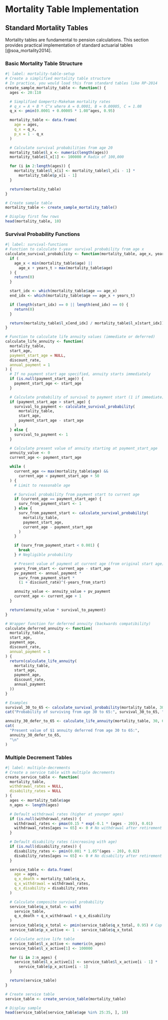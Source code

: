 # Mortality Table Implementation

## Standard Mortality Tables

Mortality tables are fundamental to pension calculations. This section provides practical implementation of standard actuarial tables [@soa_mortality2014].

### Basic Mortality Table Structure

```r
#| label: mortality-table-setup
# Create a simplified mortality table structure
# In practice, you would load this from standard tables like RP-2014
create_sample_mortality_table <- function() {
  ages <- 20:110

  # Simplified Gompertz-Makeham mortality rates
  # q_x = A + B * C^x where A = 0.0001, B = 0.00005, C = 1.08
  q_x <- pmin(0.0001 + 0.00005 * 1.08^ages, 0.95)

  mortality_table <- data.frame(
    age = ages,
    q_x = q_x,
    p_x = 1 - q_x
  )

  # Calculate survival probabilities from age 20
  mortality_table$l_x <- numeric(length(ages))
  mortality_table$l_x[1] <- 100000 # Radix of 100,000

  for (i in 2:length(ages)) {
    mortality_table$l_x[i] <- mortality_table$l_x[i - 1] *
      mortality_table$p_x[i - 1]
  }

  return(mortality_table)
}

# Create sample table
mortality_table <- create_sample_mortality_table()

# Display first few rows
head(mortality_table, 10)
```

### Survival Probability Functions

```r
#| label: survival-functions
# Function to calculate t-year survival probability from age x
calculate_survival_probability <- function(mortality_table, age_x, years_t) {
  if (
    age_x < min(mortality_table$age) ||
      age_x + years_t > max(mortality_table$age)
  ) {
    return(0)
  }

  start_idx <- which(mortality_table$age == age_x)
  end_idx <- which(mortality_table$age == age_x + years_t)

  if (length(start_idx) == 0 || length(end_idx) == 0) {
    return(0)
  }

  return(mortality_table$l_x[end_idx] / mortality_table$l_x[start_idx])
}

# Function to calculate life annuity values (immediate or deferred)
calculate_life_annuity <- function(
  mortality_table,
  start_age,
  payment_start_age = NULL,
  discount_rate,
  annual_payment = 1
) {
  # If no payment start age specified, annuity starts immediately
  if (is.null(payment_start_age)) {
    payment_start_age <- start_age
  }

  # Calculate probability of survival to payment start (1 if immediate)
  if (payment_start_age > start_age) {
    survival_to_payment <- calculate_survival_probability(
      mortality_table,
      start_age,
      payment_start_age - start_age
    )
  } else {
    survival_to_payment <- 1
  }

  # Calculate present value of annuity starting at payment_start_age
  annuity_value <- 0
  current_age <- payment_start_age

  while (
    current_age <= max(mortality_table$age) &&
      current_age < payment_start_age + 50
  ) {
    # Limit to reasonable age

    # Survival probability from payment start to current age
    if (current_age == payment_start_age) {
      surv_from_payment_start <- 1
    } else {
      surv_from_payment_start <- calculate_survival_probability(
        mortality_table,
        payment_start_age,
        current_age - payment_start_age
      )
    }

    if (surv_from_payment_start < 0.001) {
      break
    } # Negligible probability

    # Present value of payment at current age (from original start age)
    years_from_start <- current_age - start_age
    pv_payment <- annual_payment *
      surv_from_payment_start *
      (1 + discount_rate)^(-years_from_start)

    annuity_value <- annuity_value + pv_payment
    current_age <- current_age + 1
  }

  return(annuity_value * survival_to_payment)
}

# Wrapper function for deferred annuity (backwards compatibility)
calculate_deferred_annuity <- function(
  mortality_table,
  start_age,
  payment_age,
  discount_rate,
  annual_payment = 1
) {
  return(calculate_life_annuity(
    mortality_table,
    start_age,
    payment_age,
    discount_rate,
    annual_payment
  ))
}

# Examples
survival_30_to_65 <- calculate_survival_probability(mortality_table, 30, 35)
cat("Probability of surviving from age 30 to 65:", survival_30_to_65, "\n")

annuity_30_defer_to_65 <- calculate_life_annuity(mortality_table, 30, 65, 0.07)
cat(
  "Present value of $1 annuity deferred from age 30 to 65:",
  annuity_30_defer_to_65,
  "\n"
)
```

### Multiple Decrement Tables

```r
#| label: multiple-decrements
# Create a service table with multiple decrements
create_service_table <- function(
  mortality_table,
  withdrawal_rates = NULL,
  disability_rates = NULL
) {
  ages <- mortality_table$age
  n_ages <- length(ages)

  # Default withdrawal rates (higher at younger ages)
  if (is.null(withdrawal_rates)) {
    withdrawal_rates <- pmax(0.15 * exp(-0.1 * (ages - 20)), 0.01)
    withdrawal_rates[ages >= 65] <- 0 # No withdrawal after retirement
  }

  # Default disability rates (increasing with age)
  if (is.null(disability_rates)) {
    disability_rates <- pmin(0.001 * 1.05^(ages - 20), 0.02)
    disability_rates[ages >= 65] <- 0 # No disability after retirement
  }

  service_table <- data.frame(
    age = ages,
    q_x_death = mortality_table$q_x,
    q_x_withdrawal = withdrawal_rates,
    q_x_disability = disability_rates
  )

  # Calculate composite survival probability
  service_table$q_x_total <- with(
    service_table,
    q_x_death + q_x_withdrawal + q_x_disability
  )
  service_table$q_x_total <- pmin(service_table$q_x_total, 0.95) # Cap at 95%
  service_table$p_x_active <- 1 - service_table$q_x_total

  # Calculate active life table
  service_table$l_x_active <- numeric(n_ages)
  service_table$l_x_active[1] <- 100000

  for (i in 2:n_ages) {
    service_table$l_x_active[i] <- service_table$l_x_active[i - 1] *
      service_table$p_x_active[i - 1]
  }

  return(service_table)
}

# Create service table
service_table <- create_service_table(mortality_table)

# Display sample
head(service_table[service_table$age %in% 25:35, ], 10)
```